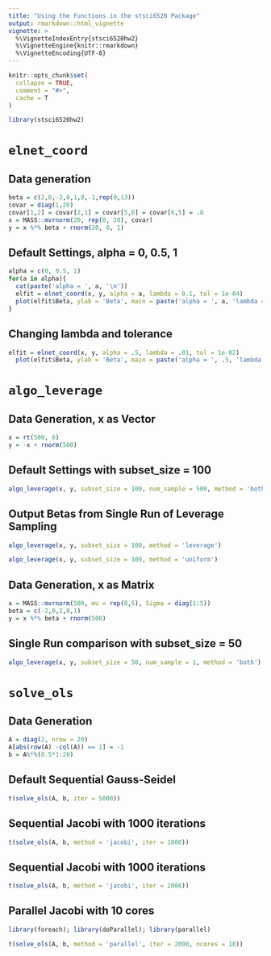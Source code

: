 ```yaml
---
title: "Using the Functions in the stsci6520 Package"
output: rmarkdown::html_vignette
vignette: >
  %\VignetteIndexEntry{stsci6520hw2}
  %\VignetteEngine{knitr::rmarkdown}
  %\VignetteEncoding{UTF-8}
---
```


```r
knitr::opts_chunk$set(
  collapse = TRUE,
  comment = "#>",
  cache = T
)
```

```r
library(stsci6520hw2)
```

# `elnet_coord` 

## Data generation

```r
beta = c(2,0,-2,0,1,0,-1,rep(0,13))
covar = diag(1,20)
covar[1,2] = covar[2,1] = covar[5,6] = covar[6,5] = .8
x = MASS::mvrnorm(20, rep(0, 20), covar)
y = x %*% beta + rnorm(20, 0, 1)
```

## Default Settings, alpha = 0, 0.5, 1

```r
alpha = c(0, 0.5, 1)
for(a in alpha){
  cat(paste('alpha = ', a, '\n'))
  elfit = elnet_coord(x, y, alpha = a, lambda = 0.1, tol = 1e-04)
  plot(elfit$Beta, ylab = 'Beta', main = paste('alpha = ', a, 'lambda = ', .1), type = 'l', ylim = c(-2,2))
}
```

## Changing lambda and tolerance
```r
elfit = elnet_coord(x, y, alpha = .5, lambda = .01, tol = 1e-02)
  plot(elfit$Beta, ylab = 'Beta', main = paste('alpha = ', .5, 'lambda = ', .01), type = 'l', ylim = c(-2,2))
```

# `algo_leverage`

## Data Generation, x as Vector

```r
x = rt(500, 6)
y = -x + rnorm(500)
```

## Default Settings with subset_size = 100
```r
algo_leverage(x, y, subset_size = 100, num_sample = 500, method = 'both')
```

## Output Betas from Single Run of Leverage Sampling

```r
algo_leverage(x, y, subset_size = 100, method = 'leverage')

```

```r
algo_leverage(x, y, subset_size = 100, method = 'uniform')
```

## Data Generation, x as Matrix
```r
x = MASS::mvrnorm(500, mu = rep(0,5), Sigma = diag(1:5))
beta = c(-2,0,2,0,1)
y = x %*% beta + rnorm(500)
```

## Single Run comparison with subset_size = 50
```r
algo_leverage(x, y, subset_size = 50, num_sample = 1, method = 'both')

```

# `solve_ols`

## Data Generation

```r
A = diag(2, nrow = 20)
A[abs(row(A) -col(A)) == 1] = -1
b = A%*%(0.5*1:20)
```

## Default Sequential Gauss-Seidel

```r
t(solve_ols(A, b, iter = 5000))
```

## Sequential Jacobi with 1000 iterations

```r
t(solve_ols(A, b, method = 'jacobi', iter = 1000))
```

## Sequential Jacobi with 1000 iterations

```r
t(solve_ols(A, b, method = 'jacobi', iter = 2000))
```


## Parallel Jacobi with 10 cores
```r
library(foreach); library(doParallel); library(parallel)
```


```r
t(solve_ols(A, b, method = 'parallel', iter = 2000, ncores = 10))
```



